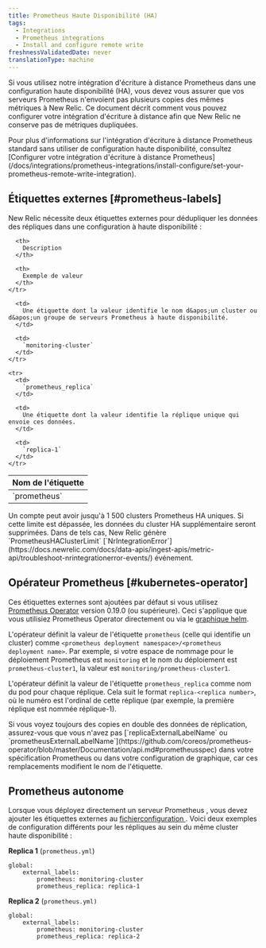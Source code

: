 ```yaml
---
title: Prometheus Haute Disponibilité (HA)
tags:
  - Integrations
  - Prometheus integrations
  - Install and configure remote write
freshnessValidatedDate: never
translationType: machine
---
```


Si vous utilisez notre intégration d&apos;écriture à distance Prometheus dans une configuration haute disponibilité (HA), vous devez vous assurer que vos serveurs Prometheus n&apos;envoient pas plusieurs copies des mêmes métriques à New Relic. Ce document décrit comment vous pouvez configurer votre intégration d&apos;écriture à distance afin que New Relic ne conserve pas de métriques dupliquées.

<Callout variant="tip">
  Pour plus d&apos;informations sur l&apos;intégration d&apos;écriture à distance Prometheus standard sans utiliser de configuration haute disponibilité, consultez [Configurer votre intégration d&apos;écriture à distance Prometheus](/docs/integrations/prometheus-integrations/install-configure/set-your-prometheus-remote-write-integration).
</Callout>

## Étiquettes externes [#prometheus-labels]

New Relic nécessite deux étiquettes externes pour dédupliquer les données des répliques dans une configuration à haute disponibilité :

<table>
  <thead>
    <tr>
      <th>
        Nom de l&apos;étiquette
      </th>

      <th>
        Description
      </th>

      <th>
        Exemple de valeur
      </th>
    </tr>
  </thead>

  <tbody>
    <tr>
      <td>
        `prometheus`
      </td>

      <td>
        Une étiquette dont la valeur identifie le nom d&apos;un cluster ou d&apos;un groupe de serveurs Prometheus à haute disponibilité.
      </td>

      <td>
        `monitoring-cluster`
      </td>
    </tr>

    <tr>
      <td>
        `prometheus_replica`
      </td>

      <td>
        Une étiquette dont la valeur identifie la réplique unique qui envoie ces données.
      </td>

      <td>
        `replica-1`
      </td>
    </tr>
  </tbody>
</table>

<Callout variant="caution">
  Un compte peut avoir jusqu&apos;à 1 500 clusters Prometheus HA uniques. Si cette limite est dépassée, les données du cluster HA supplémentaire seront supprimées. Dans de tels cas, New Relic génère `PrometheusHAClusterLimit` [`NrIntegrationError`](https://docs.newrelic.com/docs/data-apis/ingest-apis/metric-api/troubleshoot-nrintegrationerror-events/) événement.
</Callout>

## Opérateur Prometheus [#kubernetes-operator]

Ces étiquettes externes sont ajoutées par défaut si vous utilisez [Prometheus Operator](https://github.com/coreos/prometheus-operator) version 0.19.0 (ou supérieure). Ceci s&apos;applique que vous utilisiez Prometheus Operator directement ou via le [graphique helm](https://hub.helm.sh/charts/stable/prometheus-operator).

L&apos;opérateur définit la valeur de l&apos;étiquette `prometheus` (celle qui identifie un cluster) comme `<prometheus deployment namespace>/<prometheus deployment name>`. Par exemple, si votre espace de nommage pour le déploiement Prometheus est `monitoring` et le nom du déploiement est `prometheus-cluster1`, la valeur est `monitoring/prometheus-cluster1`.

L&apos;opérateur définit la valeur de l&apos;étiquette `prometheus_replica` comme nom du pod pour chaque réplique. Cela suit le format `replica-<replica number>`, où le numéro est l&apos;ordinal de cette réplique (par exemple, la première réplique est nommée réplique-1).

<Callout variant="tip">
  Si vous voyez toujours des copies en double des données de réplication, assurez-vous que vous n&apos;avez pas [`replicaExternalLabelName` ou `prometheusExternalLabelName`](https://github.com/coreos/prometheus-operator/blob/master/Documentation/api.md#prometheusspec) dans votre spécification Prometheus ou dans votre configuration de graphique, car ces remplacements modifient le nom de l&apos;étiquette.
</Callout>

## Prometheus autonome

Lorsque vous déployez directement un serveur Prometheus , vous devez ajouter les étiquettes externes au [fichierconfiguration ](https://prometheus.io/docs/prometheus/latest/configuration/configuration/). Voici deux exemples de configuration différents pour les répliques au sein du même cluster haute disponibilité :

<DNT>**Replica 1**</DNT> (`prometheus.yml`)

```
global:
	external_labels:
		prometheus: monitoring-cluster
		prometheus_replica: replica-1
```

<DNT>**Replica 2**</DNT> (`prometheus.yml)`

```
global:
	external_labels:
		prometheus: monitoring-cluster
		prometheus_replica: replica-2
```